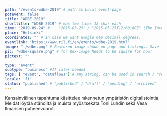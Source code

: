 ```yaml
---
path: "/events/wdbe-2019" # path to Local event-page
potevent: false
title: "WDBE 2019"
shorttitle: "WDBE 2019" # max two lines 12 char each
time: "2019-09-24" # 	"2015-03-25" / "2015-03-25T12:00:00Z" (The International Standard)
place: "Helsinki"
coordinates: "" # In case we want Google map decimal degrees.
eventlink: "https://www.ril.fi/en/events/wdbe-2019.html"
image: "./wdbe.png" # Featured image shown on page and listings. Save in same folder. Don't use svg.
pic: "wdbe-square.png" # for hex-image Needs to be square for now!
pictext: ""

type: "event" 
subtype: "business" #If later needed
tags: [ "event", "dataflows"] # Any string, can be used in search / "related content"
locale: 'fi'
status: "published" # "published" / "draft" / "pending" / "archived"
---
```

Kansainvälinen tapahtuma käsittelee rakennetun ympäristön digitalistointia. Meidät löytää ständiltä ja muista myös tsekata Toni Luhdin sekä Vesa Ilmarisen puheenvuorot.
